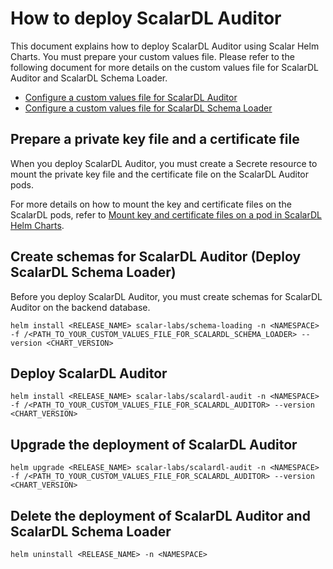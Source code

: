 ---
---

# How to deploy ScalarDL Auditor

This document explains how to deploy ScalarDL Auditor using Scalar Helm Charts. You must prepare your custom values file. Please refer to the following document for more details on the custom values file for ScalarDL Auditor and ScalarDL Schema Loader.

* [Configure a custom values file for ScalarDL Auditor](configure-custom-values-scalardl-auditor.mdx)
* [Configure a custom values file for ScalarDL Schema Loader](configure-custom-values-scalardl-schema-loader.mdx)

## Prepare a private key file and a certificate file

When you deploy ScalarDL Auditor, you must create a Secrete resource to mount the private key file and the certificate file on the ScalarDL Auditor pods.

For more details on how to mount the key and certificate files on the ScalarDL pods, refer to [Mount key and certificate files on a pod in ScalarDL Helm Charts](mount-files-or-volumes-on-scalar-pods.mdx#mount-key-and-certificate-files-on-a-pod-in-scalardl-helm-charts).

## Create schemas for ScalarDL Auditor (Deploy ScalarDL Schema Loader)

Before you deploy ScalarDL Auditor, you must create schemas for ScalarDL Auditor on the backend database.

```console
helm install <RELEASE_NAME> scalar-labs/schema-loading -n <NAMESPACE> -f /<PATH_TO_YOUR_CUSTOM_VALUES_FILE_FOR_SCALARDL_SCHEMA_LOADER> --version <CHART_VERSION>
```

## Deploy ScalarDL Auditor

```console
helm install <RELEASE_NAME> scalar-labs/scalardl-audit -n <NAMESPACE> -f /<PATH_TO_YOUR_CUSTOM_VALUES_FILE_FOR_SCALARDL_AUDITOR> --version <CHART_VERSION>
```

## Upgrade the deployment of ScalarDL Auditor

```console
helm upgrade <RELEASE_NAME> scalar-labs/scalardl-audit -n <NAMESPACE> -f /<PATH_TO_YOUR_CUSTOM_VALUES_FILE_FOR_SCALARDL_AUDITOR> --version <CHART_VERSION>
```

## Delete the deployment of ScalarDL Auditor and ScalarDL Schema Loader

```console
helm uninstall <RELEASE_NAME> -n <NAMESPACE>
```
